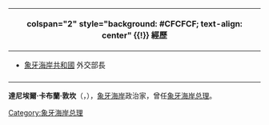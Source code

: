 {{blpunsourced|time=2015-08-28T07:35:31+00:00}}
{{Infobox Officeholder
|name    = 達尼埃爾·卡布蘭·敦坎
|office = [[File:Flag_of_Côte_d'Ivoire.svg|25px]] [[象牙海岸總理|象牙海岸總理]]
|image   = Daniel_Kablan_Duncan_2014.png
|term_start = 2012年11月21日
|term_end   = 2017年1月10日
|president   =[[阿拉薩內·瓦塔拉|阿拉薩內·瓦塔拉]] 
|predecessor = 讓諾·夸迪奧
|successor = [[阿马杜·戈恩·库里巴利|阿马杜·戈恩·库里巴利]]
|term_start2 =1993年12月11日
|term_end2   = 1999年12月24日
|president2   =[[亨利·科南·貝迪埃|亨利·科南·貝迪埃]] 
|predecessor2 = [[阿拉薩內·瓦塔拉|阿拉薩內·瓦塔拉]]
|successor2 = 空缺
|birth_date = {{birth date and age|1943|6|30}}
|birth_place = [[File:Flag_of_France.svg|25px]] [[法屬西非|法屬西非]] [[象牙海岸|象牙海岸]]
|party =民主黨
}}

<!-- 學經歷信息開始 -->
{| class="infobox bordered" style="width: 22em; font-size: 90%; text-align: left; float:right;" cellpadding="3"
|-
! colspan="2" style="background: #CFCFCF; text-align: center" {{!}} 經歷
|-
| colspan="2" style="font-size: 90%" |<div style="text-align: left">
*[[科特迪瓦|象牙海岸共和國]] 外交部長
|-
|}

'''達尼埃爾·卡布蘭·敦坎'''（'''{{lang-en|Daniel Kablan Duncan}}'''，{{bd|1943年}}），[[象牙海岸|象牙海岸]]政治家，曾任[[象牙海岸总理|象牙海岸总理]]。

{{start box}}
{{succession box|讓諾·夸迪奧|[[阿马杜·戈恩·库里巴利|阿马杜·戈恩·库里巴利]]|[[File:Flag_of_Côte_d'Ivoire.svg|25px]] [[象牙海岸總理|象牙海岸總理]]|2012年11月－2017年1月}}
{{succession box|[[阿拉薩內·瓦塔拉|阿拉薩內·瓦塔拉]]|空缺|[[File:Flag_of_Côte_d'Ivoire.svg|25px]] [[象牙海岸總理|象牙海岸總理]]|1993年12月－1999年12月}}
{{end box}}
{{Authority control}}
{{Africa-poli-bio-stub}}

{{DEFAULTSORT: Duncan, Daniel}}
[[Category:象牙海岸总理|Category:象牙海岸总理]]